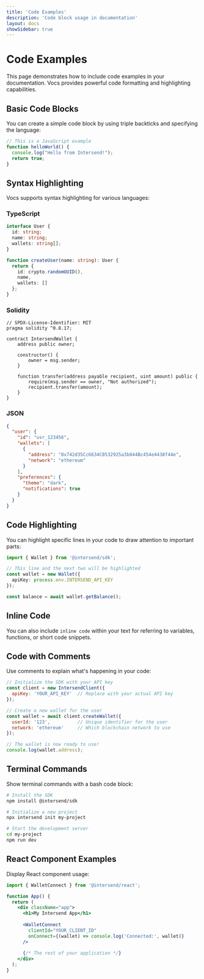 ```yaml
---
title: 'Code Examples'
description: 'Code block usage in documentation'
layout: docs
showSidebar: true
---
```


# Code Examples

This page demonstrates how to include code examples in your documentation. Vocs provides powerful code formatting and highlighting capabilities.

## Basic Code Blocks

You can create a simple code block by using triple backticks and specifying the language:

```javascript
// This is a JavaScript example
function helloWorld() {
  console.log("Hello from Intersend!");
  return true;
}
```

## Syntax Highlighting

Vocs supports syntax highlighting for various languages:

### TypeScript

```typescript
interface User {
  id: string;
  name: string;
  wallets: string[];
}

function createUser(name: string): User {
  return {
    id: crypto.randomUUID(),
    name,
    wallets: []
  };
}
```

### Solidity

```solidity
// SPDX-License-Identifier: MIT
pragma solidity ^0.8.17;

contract IntersendWallet {
    address public owner;
    
    constructor() {
        owner = msg.sender;
    }
    
    function transfer(address payable recipient, uint amount) public {
        require(msg.sender == owner, "Not authorized");
        recipient.transfer(amount);
    }
}
```

### JSON

```json
{
  "user": {
    "id": "usr_123456",
    "wallets": [
      {
        "address": "0x742d35Cc6634C0532925a3b844Bc454e4438f44e",
        "network": "ethereum"
      }
    ],
    "preferences": {
      "theme": "dark",
      "notifications": true
    }
  }
}
```

## Code Highlighting

You can highlight specific lines in your code to draw attention to important parts:

```typescript [3-5]
import { Wallet } from '@intersend/sdk';

// This line and the next two will be highlighted
const wallet = new Wallet({
  apiKey: process.env.INTERSEND_API_KEY
});

const balance = await wallet.getBalance();
```

## Inline Code

You can also include `inline code` within your text for referring to variables, functions, or short code snippets.

## Code with Comments

Use comments to explain what's happening in your code:

```javascript
// Initialize the SDK with your API key
const client = new IntersendClient({
  apiKey: 'YOUR_API_KEY'  // Replace with your actual API key
});

// Create a new wallet for the user
const wallet = await client.createWallet({
  userId: '123',          // Unique identifier for the user
  network: 'ethereum'     // Which blockchain network to use
});

// The wallet is now ready to use!
console.log(wallet.address);
```

## Terminal Commands

Show terminal commands with a bash code block:

```bash
# Install the SDK
npm install @intersend/sdk

# Initialize a new project
npx intersend init my-project

# Start the development server
cd my-project
npm run dev
```

## React Component Examples

Display React component usage:

```jsx
import { WalletConnect } from '@intersend/react';

function App() {
  return (
    <div className="app">
      <h1>My Intersend App</h1>
      
      <WalletConnect 
        clientId="YOUR_CLIENT_ID"
        onConnect={(wallet) => console.log('Connected:', wallet)}
      />
      
      {/* The rest of your application */}
    </div>
  );
}
